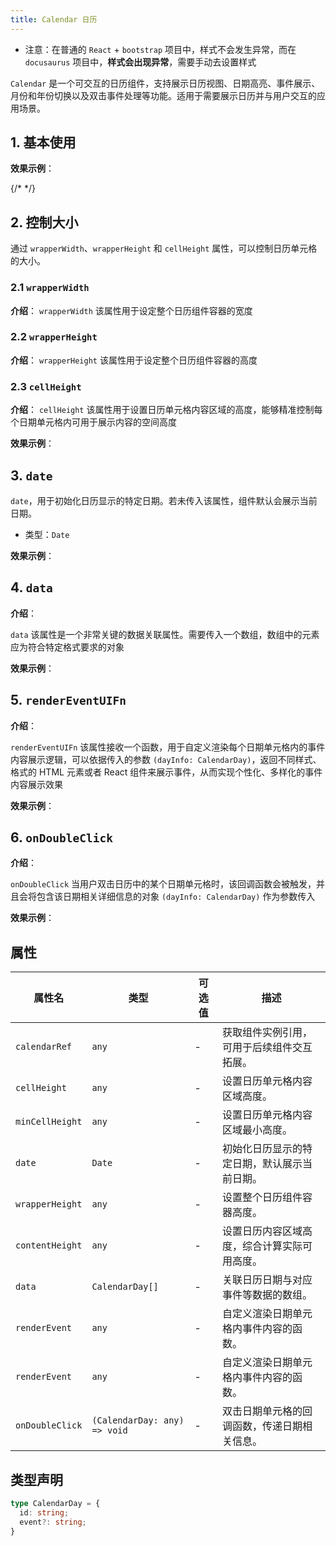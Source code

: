 ```yaml
---
title: Calendar 日历
---
```




* 注意：在普通的 `React` + `bootstrap` 项目中，样式不会发生异常，而在 `docusaurus` 项目中，**样式会出现异常**，需要手动去设置样式

`Calendar` 是一个可交互的日历组件，支持展示日历视图、日期高亮、事件展示、月份和年份切换以及双击事件处理等功能。适用于需要展示日历并与用户交互的应用场景。

## 1. 基本使用

**效果示例**：

{/* <Calendar /> */}

## 2. 控制大小

通过 `wrapperWidth`、`wrapperHeight` 和 `cellHeight` 属性，可以控制日历单元格的大小。

### 2.1 `wrapperWidth`

**介绍**：
`wrapperWidth` 该属性用于设定整个日历组件容器的宽度

### 2.2 `wrapperHeight`

**介绍**：
`wrapperHeight` 该属性用于设定整个日历组件容器的高度

### 2.3 `cellHeight`

**介绍**：
`cellHeight` 该属性用于设置日历单元格内容区域的高度，能够精准控制每个日期单元格内可用于展示内容的空间高度

**效果示例**：

<SizeCalendar />

## 3. `date`

`date`，用于初始化日历显示的特定日期。若未传入该属性，组件默认会展示当前日期。
* 类型：`Date`

**效果示例**：

<DateCalendar />


## 4. `data`

**介绍**：

`data` 该属性是一个非常关键的数据关联属性。需要传入一个数组，数组中的元素应为符合特定格式要求的对象

**效果示例**：

<DataCalendar />


## 5. `renderEventUIFn`

**介绍**：

`renderEventUIFn` 该属性接收一个函数，用于自定义渲染每个日期单元格内的事件内容展示逻辑，可以依据传入的参数 `(dayInfo: CalendarDay)`，返回不同样式、格式的 HTML 元素或者 React 组件来展示事件，从而实现个性化、多样化的事件内容展示效果

**效果示例**：

<RenderEventUICalendar />

## 6. `onDoubleClick`

**介绍**：

`onDoubleClick` 当用户双击日历中的某个日期单元格时，该回调函数会被触发，并且会将包含该日期相关详细信息的对象 `(dayInfo: CalendarDay)` 作为参数传入

**效果示例**：

<DoubleClickCalendar />

## 属性

| 属性名 | 类型 | 可选值 | 描述 |
| ---- | ---- | ---- | ---- |
| `calendarRef` | `any` | - | 获取组件实例引用，可用于后续组件交互拓展。 |
| `cellHeight` | `any` | - | 设置日历单元格内容区域高度。 |
| `minCellHeight` | `any` | - | 设置日历单元格内容区域最小高度。 |
| `date` | `Date` | - | 初始化日历显示的特定日期，默认展示当前日期。 |
| `wrapperHeight` | `any` | - | 设置整个日历组件容器高度。 |
| `contentHeight` | `any` | - | 设置日历内容区域高度，综合计算实际可用高度。 |
| `data` | `CalendarDay[]` | - | 关联日历日期与对应事件等数据的数组。 |
| `renderEvent` | `any` | - | 自定义渲染日期单元格内事件内容的函数。 |
| `renderEvent` | `any` | - | 自定义渲染日期单元格内事件内容的函数。 |
| `onDoubleClick` | `(CalendarDay: any) => void` | - | 双击日期单元格的回调函数，传递日期相关信息。 |

## 类型声明
```ts
type CalendarDay = {
  id: string;
  event?: string;
}
```
